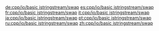 {{include page|cpp/io/basic_stringstream/swap|basic_istringstream}}

[[de:cpp/io/basic istringstream/swap]]
[[es:cpp/io/basic istringstream/swap]]
[[fr:cpp/io/basic istringstream/swap]]
[[it:cpp/io/basic istringstream/swap]]
[[ja:cpp/io/basic istringstream/swap]]
[[pt:cpp/io/basic istringstream/swap]]
[[ru:cpp/io/basic istringstream/swap]]
[[zh:cpp/io/basic istringstream/swap]]